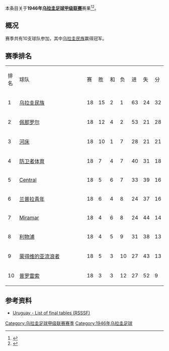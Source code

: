本条目关于'''1946年[[乌拉圭足球甲级联赛|乌拉圭足球甲级联赛]]'''赛果<ref>{{Cite web |url=http://www.campeoesdofutebol.com.br/uruguai.html |title=Campeoesdofutebol.com.br |accessdate=2017-08-25 |archive-date=2017-08-25 |archive-url=https://web.archive.org/web/20170825064212/http://www.campeoesdofutebol.com.br/uruguai.html |dead-url=no }}</ref><ref>{{Cite web |url=http://www.sobrefutbol.com/torneos/torneo_uruguayo.htm |title=Sobrefutbol.com |accessdate=2017-08-25 |archive-date=2017-08-25 |archive-url=https://web.archive.org/web/20170825063006/http://www.sobrefutbol.com/torneos/torneo_uruguayo.htm |dead-url=no }}</ref>。

==概况==
赛季共有10支球队参加，其中[[民族足球俱乐部|乌拉圭民族]]赢得冠军。

==赛季排名==
{| class="wikitable" style="text-align:center;"
|排名||style="width:15em"|球队||赛||胜||和||负||进||失||分
|-
|1||align="left"|[[民族足球俱乐部|乌拉圭民族]]||18||15||2||1||63||24||32
|-
|2||align="left"|[[佩那罗尔足球俱乐部|佩那罗尔]]||18||12||4||2||53||21||28
|-
|3||align="left"|[[河床竞技俱乐部_(乌拉圭)|河床]]||18||10||1||7||28||21||21
|-
|4||align="left"|[[防卫者体育|防卫者体育]]||18||7||4||7||40||31||18
|-
|5||align="left"|[[Central_Español|Central]]||18||5||6||7||33||39||16
|-
|6||align="left"|[[兰普拉青年|兰普拉青年]]||18||6||4||8||24||37||16
|-
|7||align="left"|[[Miramar_Misiones|Miramar]]||18||4||6||8||24||44||14
|-
|8||align="left"|[[利物浦足球俱乐部_(乌拉圭)|利物浦]]||18||4||5||9||31||38||13
|-
|9||align="left"|[[蒙得维的亚流浪者足球俱乐部|蒙得维的亚流浪者]]||18||5||3||10||27||43||13
|-
|10||align="left"|[[普罗雷索足球俱乐部|普罗雷索]]||18||3||3||12||27||52||9
|}

==参考资料==
{{reflist}}

*[http://www.rsssf.com/tablesu/uruhist.html Uruguay - List of final tables (RSSSF)]{{Wayback|url=http://www.rsssf.com/tablesu/uruhist.html |date=20100102114932 }}

{{Primera División Uruguaya seasons}}


[[Category:乌拉圭足球甲级联赛赛季|Category:乌拉圭足球甲级联赛赛季]]
[[Category:1946年乌拉圭足球|Category:1946年乌拉圭足球]]